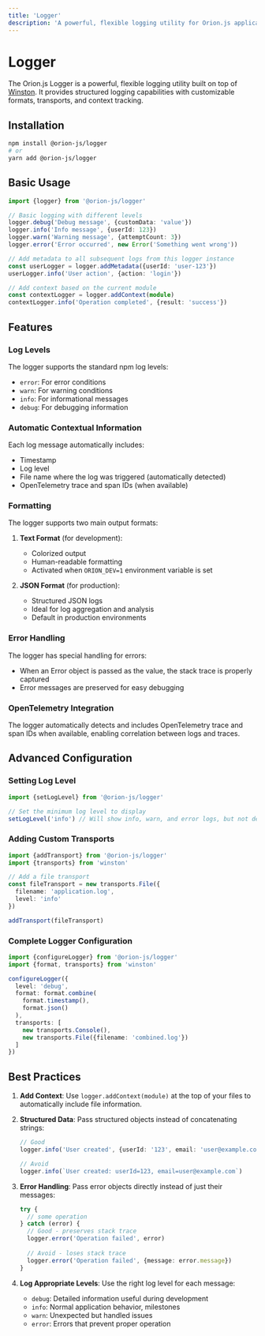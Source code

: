 ```yaml
---
title: 'Logger'
description: 'A powerful, flexible logging utility for Orion.js applications'
---
```


# Logger

The Orion.js Logger is a powerful, flexible logging utility built on top of [Winston](https://github.com/winstonjs/winston). It provides structured logging capabilities with customizable formats, transports, and context tracking.

## Installation

```bash
npm install @orion-js/logger
# or
yarn add @orion-js/logger
```

## Basic Usage

```typescript
import {logger} from '@orion-js/logger'

// Basic logging with different levels
logger.debug('Debug message', {customData: 'value'})
logger.info('Info message', {userId: 123})
logger.warn('Warning message', {attemptCount: 3})
logger.error('Error occurred', new Error('Something went wrong'))

// Add metadata to all subsequent logs from this logger instance
const userLogger = logger.addMetadata({userId: 'user-123'})
userLogger.info('User action', {action: 'login'})

// Add context based on the current module
const contextLogger = logger.addContext(module)
contextLogger.info('Operation completed', {result: 'success'})
```

## Features

### Log Levels

The logger supports the standard npm log levels:
- `error`: For error conditions
- `warn`: For warning conditions
- `info`: For informational messages
- `debug`: For debugging information

### Automatic Contextual Information

Each log message automatically includes:
- Timestamp
- Log level
- File name where the log was triggered (automatically detected)
- OpenTelemetry trace and span IDs (when available)

### Formatting

The logger supports two main output formats:

1. **Text Format** (for development):
   - Colorized output
   - Human-readable formatting
   - Activated when `ORION_DEV=1` environment variable is set

2. **JSON Format** (for production):
   - Structured JSON logs
   - Ideal for log aggregation and analysis
   - Default in production environments

### Error Handling

The logger has special handling for errors:
- When an Error object is passed as the value, the stack trace is properly captured
- Error messages are preserved for easy debugging

### OpenTelemetry Integration

The logger automatically detects and includes OpenTelemetry trace and span IDs when available, enabling correlation between logs and traces.

## Advanced Configuration

### Setting Log Level

```typescript
import {setLogLevel} from '@orion-js/logger'

// Set the minimum log level to display
setLogLevel('info') // Will show info, warn, and error logs, but not debug
```

### Adding Custom Transports

```typescript
import {addTransport} from '@orion-js/logger'
import {transports} from 'winston'

// Add a file transport
const fileTransport = new transports.File({
  filename: 'application.log',
  level: 'info'
})

addTransport(fileTransport)
```

### Complete Logger Configuration

```typescript
import {configureLogger} from '@orion-js/logger'
import {format, transports} from 'winston'

configureLogger({
  level: 'debug',
  format: format.combine(
    format.timestamp(),
    format.json()
  ),
  transports: [
    new transports.Console(),
    new transports.File({filename: 'combined.log'})
  ]
})
```

## Best Practices

1. **Add Context**: Use `logger.addContext(module)` at the top of your files to automatically include file information.

2. **Structured Data**: Pass structured objects instead of concatenating strings:
   ```typescript
   // Good
   logger.info('User created', {userId: '123', email: 'user@example.com'})
   
   // Avoid
   logger.info(`User created: userId=123, email=user@example.com`)
   ```

3. **Error Handling**: Pass error objects directly instead of just their messages:
   ```typescript
   try {
     // some operation
   } catch (error) {
     // Good - preserves stack trace
     logger.error('Operation failed', error)
     
     // Avoid - loses stack trace
     logger.error('Operation failed', {message: error.message})
   }
   ```

4. **Log Appropriate Levels**: Use the right log level for each message:
   - `debug`: Detailed information useful during development
   - `info`: Normal application behavior, milestones
   - `warn`: Unexpected but handled issues
   - `error`: Errors that prevent proper operation



